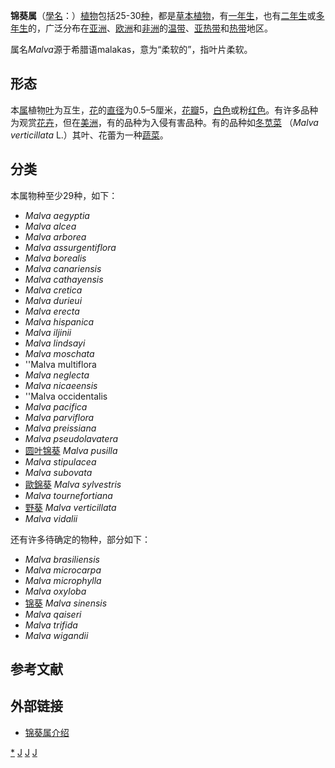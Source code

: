 {{Automatic Taxobox
| image = MalopeTrifida2.jpg
| image_caption = [[歐錦葵|歐錦葵]]（''Malva sylvestris''）
| taxon = Malva
| authority = [[L.|L.]], 1753
| type species = [[歐錦葵|歐錦葵]]<br>''Malva sylvestris''
| type species authority = [[L.|L.]], 1753{{r|ing}}
| diversity = 至少29种
| diversity link=#分类
| diversity ref={{r|theplantlist}}
| synonyms ref={{r|GRIN}}
| synonyms ={{taxon list 
 |''Axolopha''|([[DC.|DC.]]) [[Alef.|Alef.]]
 |''Dinacrusa''|[[G._Krebs|G. Krebs]]
 }}
}}

'''锦葵属'''（[[學名|學名]]：''{{lang|la|Malva}}''）[[植物|植物]]包括25-30[[种|种]]，都是[[草本植物|草本植物]]，有[[一年生|一年生]]，也有[[二年生|二年生]]或[[多年生|多年生]]的，广泛分布在[[亚洲|亚洲]]、[[欧洲|欧洲]]和[[非洲|非洲]]的[[温带|温带]]、[[亚热带|亚热带]]和[[热带|热带]]地区。{{r|mi}}

属名''Malva''源于希腊语malakas，意为“柔软的”，指叶片柔软。

==形态==
本[[属|属]]植物[[叶|叶]]为互生，[[花|花]]的[[直径|直径]]为0.5–5厘米，[[花瓣|花瓣]]5，[[白色|白色]]或粉[[红色|红色]]。有许多品种为观赏[[花卉|花卉]]，但在[[美洲|美洲]]，有的品种为入侵有害品种。有的品种如[[冬苋菜|冬苋菜]] （''Malva verticillata'' L.）其叶、花蕾为一种[[蔬菜|蔬菜]]。

==分类==
本属物种至少29种，如下{{r|theplantlist|mi|africa|fe|fp}}{{r|fc|ITIS|uniprot}}：
*''Malva aegyptia''
*''Malva alcea'' 
*''Malva arborea''
*''Malva assurgentiflora''
*''Malva borealis''
*''Malva canariensis''
*''Malva cathayensis''
*''Malva cretica''
*''Malva durieui ''
*''Malva erecta''
*''Malva hispanica''
*''Malva iljinii''
*''Malva lindsayi''
*''Malva moschata''
*''Malva multiflora
*''Malva neglecta''
*''Malva nicaeensis''
*''Malva occidentalis
*''Malva pacifica''
*''Malva parviflora''
*''Malva preissiana''
*''Malva pseudolavatera''
*[[圆叶锦葵|圆叶锦葵]] ''Malva pusilla''
*''Malva stipulacea''
*''Malva subovata''
*[[歐錦葵|歐錦葵]] ''Malva sylvestris''
*''Malva tournefortiana''
*[[野葵|野葵]] ''Malva verticillata''
*''Malva vidalii''

还有许多待确定的物种，部分如下：
*''Malva brasiliensis'' 
*''Malva microcarpa''
*''Malva microphylla''
*''Malva oxyloba''
*[[锦葵|锦葵]] ''Malva sinensis''
*''Malva qaiseri''
*''Malva trifida''
*''Malva wigandii''

== 参考文献==
{{reflist|refs=
<ref name="ing">{{cite web | url = http://botany.si.edu/ing/INGsearch.cfm?searchword=Malva | title = ''Malva'' L. | accessdate = 2008-05-09 | date = 1996-02-09 | format = HTML | work = [[Index_Nominum_Genericorum|Index Nominum Genericorum]] | publisher = [[International_Association_for_Plant_Taxonomy|International Association for Plant Taxonomy]] | archive-date = 2009-01-15 | archive-url = https://web.archive.org/web/20090115034939/http://botany.si.edu/ing/INGsearch.cfm?searchword=Malva | dead-url = no }}</ref>
<ref name="GRIN">{{cite web |url = http://www.ars-grin.gov/cgi-bin/npgs/html/genus.pl?7216 |title = Genus: ''Malva'' L. |accessdate = 2008-05-09 |author = Germplasm Resources Information Network (GRIN) |authorlink = Germplasm Resources Information Network |date = 2007-03-12 |format = HTML |work = Taxonomy for Plants |publisher = [[United_States_Department_of_Agriculture|USDA]], [[Agricultural_Research_Service|ARS]], National Genetic Resources Program, National Germplasm Resources Laboratory, Beltsville, Maryland |deadurl = yes |archiveurl = https://web.archive.org/web/20090115034933/http://www.ars-grin.gov/cgi-bin/npgs/html/genus.pl?7216 |archivedate = 2009-01-15}}</ref>
<ref name="theplantlist">[http://www.theplantlist.org/1.1/browse/A/Malvaceae/Malva/ ''Malva''] {{Wayback|url=http://www.theplantlist.org/1.1/browse/A/Malvaceae/Malva/ |date=20191210135540 }}. In: ''The Plant List'' (2013). Version 1.1. Published on the Internet; http://www.theplantlist.org/ {{Wayback|url=http://www.theplantlist.org/ |date=20190523171514 }} [2018-11-6].</ref>
<ref name=mi>Malvaceae Info: [http://www.malvaceae.info/Genera/Malva/Malva.html ''Malva''] {{Wayback|url=http://www.malvaceae.info/Genera/Malva/Malva.html |date=20201113054719 }}</ref>
<ref name=africa>Africal Flowering Plants Database: [http://www.ville-ge.ch/cjb/bd/africa/resultat.php ''Malva''] {{Wayback|url=http://www.ville-ge.ch/cjb/bd/africa/resultat.php |date=20200623182726 }}</ref>
<ref name=fe>Flora Europaea: [http://rbg-web2.rbge.org.uk/cgi-bin/nph-readbtree.pl/feout?FAMILY_XREF=&GENUS_XREF=Malva&SPECIES_XREF=&TAXON_NAME_XREF=&RANK=species ''Malva''] {{Wayback|url=http://rbg-web2.rbge.org.uk/cgi-bin/nph-readbtree.pl/feout?FAMILY_XREF=&GENUS_XREF=Malva&SPECIES_XREF=&TAXON_NAME_XREF=&RANK=species |date=20120216112143 }}</ref>
<ref name=fp>Flora of Pakistan: [http://www.efloras.org/florataxon.aspx?flora_id=5&taxon_id=119571 ''Malva''] {{Wayback|url=http://www.efloras.org/florataxon.aspx?flora_id=5&taxon_id=119571 |date=20181107054245 }}</ref>
<ref name=fc>Flora of China: [http://www.efloras.org/florataxon.aspx?flora_id=3&taxon_id=119571 ''Malva'' checklist] {{Wayback|url=http://www.efloras.org/florataxon.aspx?flora_id=3&taxon_id=119571 |date=20181107010316 }}</ref>
<ref name="ITIS">{{ITIS|ID=21832|taxon=''Malva'' L.|year=2008|date=9 May}}</ref>
<ref name ="uniprot">{{cite web | url = http://beta.uniprot.org/taxonomy/96479 | title = Genus '''Malva''' | accessdate = 2008-05-09 | author = UniProt | authorlink = UniProt | format = HTML | archive-date = 2014-08-30 | archive-url = https://web.archive.org/web/20140830095705/http://beta.uniprot.org/taxonomy/96479 | dead-url = no }}</ref>
}}

==外部链接==
*[https://web.archive.org/web/20080110061401/http://www.plant.ac.cn/latin/Malvaceae/Malva.htm 锦葵属介绍]
{{commonscat|Malva}}

{{薩莫拉省市鎮}}
{{taxonbar}}
[[Category:锦葵属|*]]
[[Category:锦葵科|J]]
[[Category:卡尔·林奈命名的生物分类|J]]
[[Category:1753年描述的分类群|J]]